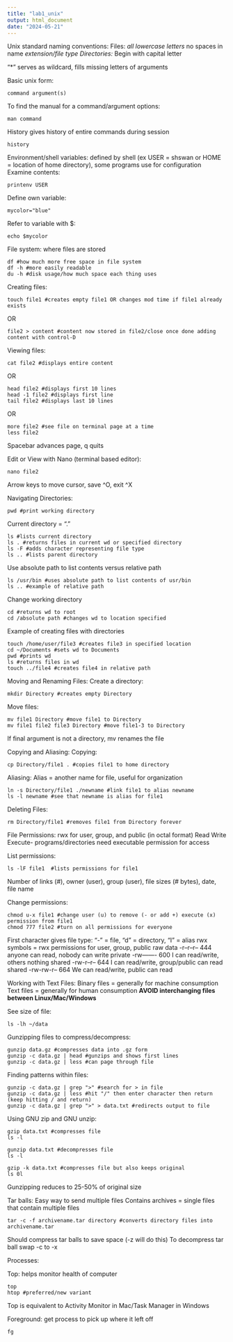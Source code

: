 ```yaml
---
title: "lab1_unix"
output: html_document
date: "2024-05-21"
---
```

Unix standard naming conventions:
Files:
*all lowercase letters
*no spaces in name
*extension/file type
Directories:
*Begin with capital letter

"*" serves as wildcard, fills missing letters of arguments

Basic unix form:
```
command argument(s)
```

To find the manual for a command/argument options:
```
man command
```

History gives history of entire commands during session
```
history
```

Environment/shell variables: defined by shell (ex USER = shswan or HOME = location of home directory), some programs use for configuration
Examine contents:
```
printenv USER
```

Define own variable:
```
mycolor="blue"
```

Refer to variable with $:
```
echo $mycolor
```

File system: where files are stored
```
df #how much more free space in file system
df -h #more easily readable
du -h #disk usage/how much space each thing uses
```

Creating files:
```
touch file1 #creates empty file1 OR changes mod time if file1 already exists
```

OR

```
file2 > content #content now stored in file2/close once done adding content with control-D
```

Viewing files:

```
cat file2 #displays entire content
```

OR

```
head file2 #displays first 10 lines
head -1 file2 #displays first line
tail file2 #displays last 10 lines
```

OR

```
more file2 #see file on terminal page at a time
less file2
```
Spacebar advances page, q quits

Edit or View with Nano (terminal based editor):
```
nano file2
```
Arrow keys to move cursor, save ^O, exit ^X

Navigating Directories:
```
pwd #print working directory
```
Current directory = "."

```
ls #lists current directory
ls . #returns files in current wd or specified directory
ls -F #adds character representing file type
ls .. #lists parent directory
```

Use absolute path to list contents versus relative path
```
ls /usr/bin #uses absolute path to list contents of usr/bin
ls .. #example of relative path
```

Change working directory
```
cd #returns wd to root
cd /absolute path #changes wd to location specified
```

Example of creating files with directories
```
touch /home/user/file3 #creates file3 in specified location
cd ~/Documents #sets wd to Documents
pwd #prints wd
ls #returns files in wd
touch ../file4 #creates file4 in relative path
```

Moving and Renaming Files:
Create a directory:
```
mkdir Directory #creates empty Directory
```

Move files:
```
mv file1 Directory #move file1 to Directory
mv file1 file2 file3 Directory #move file1-3 to Directory
```
If final argument is not a directory, mv renames the file

Copying and Aliasing:
Copying:
```
cp Directory/file1 . #copies file1 to home directory
```

Aliasing:
Alias = another name for file, useful for organization
```
ln -s Directory/file1 ./newname #link file1 to alias newname
ls -l newname #see that newname is alias for file1
```

Deleting Files:
```
rm Directory/file1 #removes file1 from Directory forever
```

File Permissions: 
rwx for user, group, and public (in octal format)
Read
Write
Execute- programs/directories need executable permission for access

List permissions:
```
ls -lF file1  #lists permissions for file1
```
Number of links (#), owner (user), group (user), file sizes (# bytes), date, file name

Change permissions:
```
chmod u-x file1 #change user (u) to remove (- or add +) execute (x) permission from file1
chmod 777 file2 #turn on all permissions for everyone
```
First character gives file type: "-" = file, "d" = directory, "I" = alias
rwx symbols = rwx permissions for user, group, public
raw data 	-r--r--r-- 	444 	anyone can read, nobody can write
private 	-rw------- 	600 	I can read/write, others nothing
shared 	-rw-r--r-- 	644 	I can read/write, group/public can read
shared 	-rw-rw-r-- 	664 	We can read/write, public can read

Working with Text Files:
Binary files = generally for machine consumption
Text files = generally for human consumption
**AVOID interchanging files between Linux/Mac/Windows**

See size of file:
```
ls -lh ~/data
```

Gunzipping files to compress/decompress:
```
gunzip data.gz #compresses data into .gz form
gunzip -c data.gz | head #gunzips and shows first lines
gunzip -c data.gz | less #can page through file
```

Finding patterns within files:
```
gunzip -c data.gz | grep ">" #search for > in file
gunzip -c data.gz | less #hit "/" then enter character then return (keep hitting / and return)
gunzip -c data.gz | grep ">" > data.txt #redirects output to file
```

Using GNU zip and GNU unzip:
```
gzip data.txt #compresses file
ls -l

gunzip data.txt #decompresses file
ls -l

gzip -k data.txt #compresses file but also keeps original
ls 0l
```
Gunzipping reduces to 25-50% of original size

Tar balls:
Easy way to send multiple files
Contains archives = single files that contain multiple files
```
tar -c -f archivename.tar directory #converts directory files into archivename.tar
```
Should compress tar balls to save space (-z will do this)
To decompress tar ball swap -c to -x

Processes:

Top: helps monitor health of computer
```
top
htop #preferred/new variant
```
Top is equivalent to Activity Monitor in Mac/Task Manager in Windows

Foreground: get process to pick up where it left off
```
fg
```
